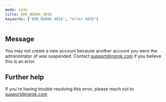 ```yaml
---
mode: wide
title: ERR_NGROK_4016
keywords: ["ERR_NGROK_4016", "error 4016"]
---
```


## Message

You may not create a new account because another account you were the administrator of was suspended. Contact support@ngrok.com if you believe this is an error.

## Further help

If you're having trouble resolving this error, please reach out to [support@ngrok.com](mailto:support@ngrok.com?subject=Help%20with%20ERR_NGROK_4016)
